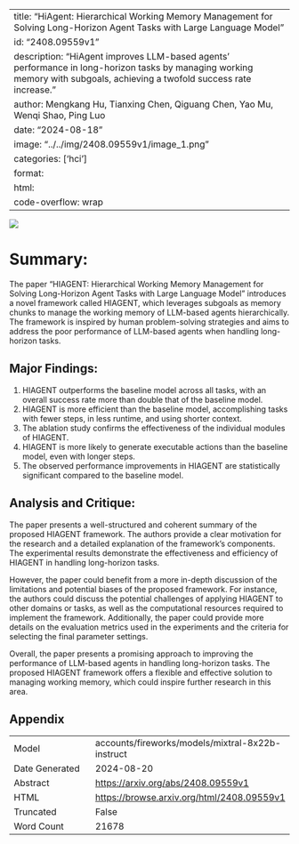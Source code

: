 
---
title: "HiAgent: Hierarchical Working Memory Management for Solving Long-Horizon Agent Tasks with Large Language Model"
id: "2408.09559v1"
description: "HiAgent improves LLM-based agents' performance in long-horizon tasks by managing working memory with subgoals, achieving a twofold success rate increase."
author: Mengkang Hu, Tianxing Chen, Qiguang Chen, Yao Mu, Wenqi Shao, Ping Luo
date: "2024-08-18"
image: "../../img/2408.09559v1/image_1.png"
categories: ['hci']
format:
  html:
    code-overflow: wrap
---

![](../../img/2408.09559v1/image_1.png)

# Summary:

The paper "HIAGENT: Hierarchical Working Memory Management for Solving Long-Horizon Agent Tasks with Large Language Model" introduces a novel framework called HIAGENT, which leverages subgoals as memory chunks to manage the working memory of LLM-based agents hierarchically. The framework is inspired by human problem-solving strategies and aims to address the poor performance of LLM-based agents when handling long-horizon tasks.

## Major Findings:

1. HIAGENT outperforms the baseline model across all tasks, with an overall success rate more than double that of the baseline model.
2. HIAGENT is more efficient than the baseline model, accomplishing tasks with fewer steps, in less runtime, and using shorter context.
3. The ablation study confirms the effectiveness of the individual modules of HIAGENT.
4. HIAGENT is more likely to generate executable actions than the baseline model, even with longer steps.
5. The observed performance improvements in HIAGENT are statistically significant compared to the baseline model.

## Analysis and Critique:

The paper presents a well-structured and coherent summary of the proposed HIAGENT framework. The authors provide a clear motivation for the research and a detailed explanation of the framework's components. The experimental results demonstrate the effectiveness and efficiency of HIAGENT in handling long-horizon tasks.

However, the paper could benefit from a more in-depth discussion of the limitations and potential biases of the proposed framework. For instance, the authors could discuss the potential challenges of applying HIAGENT to other domains or tasks, as well as the computational resources required to implement the framework. Additionally, the paper could provide more details on the evaluation metrics used in the experiments and the criteria for selecting the final parameter settings.

Overall, the paper presents a promising approach to improving the performance of LLM-based agents in handling long-horizon tasks. The proposed HIAGENT framework offers a flexible and effective solution to managing working memory, which could inspire further research in this area.

## Appendix

|          |          |
|----------|----------|
| Model     | accounts/fireworks/models/mixtral-8x22b-instruct       |
| Date Generated     | 2024-08-20       |
| Abstract | [https://arxiv.org/abs/2408.09559v1](https://arxiv.org/abs/2408.09559v1)        |
| HTML     | [https://browse.arxiv.org/html/2408.09559v1](https://browse.arxiv.org/html/2408.09559v1)       |
| Truncated       | False       |
| Word Count       | 21678       |